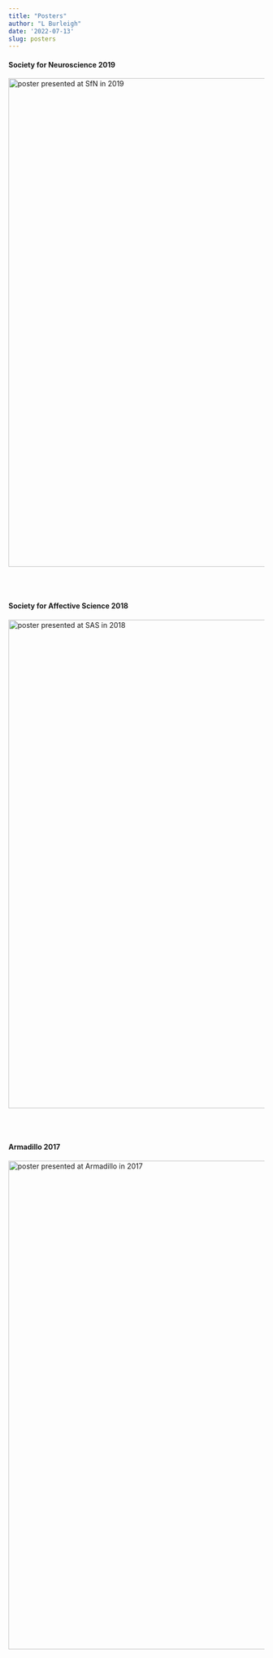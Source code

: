 ```yaml
---
title: "Posters"
author: "L Burleigh"
date: '2022-07-13'
slug: posters
---
```


<h4>
Society for Neuroscience 2019
</h4>
<img src="/research-portfolio/SfN_2019.jpg" alt="poster presented at SfN in 2019" width="960" />


<br />
<br />


<h4>
Society for Affective Science 2018
</h4>
<img src="/research-portfolio/SAS_2018.jpg" alt="poster presented at SAS in 2018" width="960" />


<br />
<br />


<h4>
Armadillo 2017
</h4>
<img src="/research-portfolio/Armadillo_2017.jpg" alt="poster presented at Armadillo in 2017" width="960" />